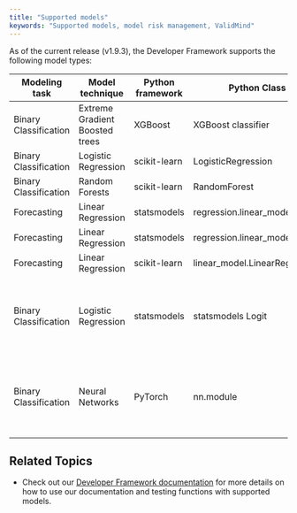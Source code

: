 ```yaml
---
title: "Supported models"
keywords: "Supported models, model risk management, ValidMind"
---
```


As of the current release (v1.9.3), the Developer Framework supports the following model types: 

| Modeling task               | Model technique              |Python framework | Python Class                | Comments      | 
|-----------------------------|------------------------------|-----------------|-----------------------------|---------------|
|Binary Classification        |Extreme Gradient Boosted trees|XGBoost          |XGBoost classifier           |Fully supported|
|Binary Classification        |Logistic Regression           |scikit-learn     |LogisticRegression           |Fully supported|
|Binary Classification        |Random Forests                |scikit-learn     |RandomForest                 |Fully supported|
|Forecasting                  |Linear Regression             |statsmodels      |regression.linear_model.OLS  |Fully supported|
|Forecasting                  |Linear Regression             |statsmodels      |regression.linear_model.GLS  |Fully supported|
|Forecasting                  |Linear Regression             |scikit-learn     |linear_model.LinearRegression|Fully supported|
|Binary Classification        |Logistic Regression           |statsmodels      |statsmodels Logit            |Partial support (PFI, CSI, PSI, and SHAP not yet supported)|
|Binary Classification        |Neural Networks               |PyTorch          |nn.module                    |Partial support (PFI, CSI, PSI, and SHAP not yet supported)|

## Related Topics

* Check out our [Developer Framework documentation](developer-framework-introduction.qmd) for more details on how to use our documentation and testing functions with supported models.

